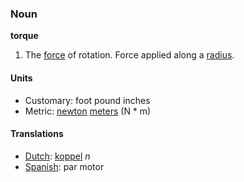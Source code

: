 ===Noun===
'''torque'''

#The [[force]] of rotation.  Force applied along a [[radius]].

====Units====

*Customary: foot pound inches
*Metric: [[newton]] [[meter]]s (N * m)

====Translations====
*[[Dutch]]: [[koppel]] ''n''
*[[Spanish]]: par motor